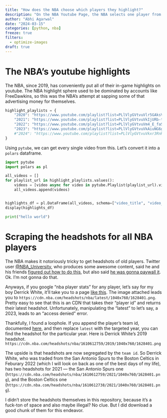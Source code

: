 ```yaml
---
title: "How does the NBA choose which players they highlight?"
description: "On the NBA Youtube Page, the NBA selects one player from each team to \"highlight\" each game. I use `opencv` to match players onto their youtube highlights, and then create a formula used to rank players based on whether the NBA determines they're worth a highlight."
author: "Abhi Agarwal"
date: "2024-03-15"
categories: [python, nba]
freeze: true
filters:
  - optimize-images
draft: true
---
```


# The NBA's youtube highlights

The NBA, since 2019, has conveniently put all of their in-game highlights on youtube. The NBA highlight sphere used to be dominated by accounts like FreeDawkins, so this was the NBA's attempt at sapping some of that advertising money for themselves.

```python
highlight_playlists = {
    "2020": "https://www.youtube.com/playlist?list=PLlVlyGVtvuVlr5GAksVQA37IE83MzRqln",
    "2021": "https://www.youtube.com/playlist?list=PLlVlyGVtvuVkIjURb-twQc1lsE4rT1wfJ",
    "2022": "https://www.youtube.com/playlist?list=PLlVlyGVtvuVm4_E_faSFuu3nU0F9O6XbR",
    "2023": "https://www.youtube.com/playlist?list=PLlVlyGVtvuVkAiuNG6gXxaUgjekofxxgs",
    #"2024": "https://www.youtube.com/playlist?list=PLlVlyGVtvuVkxr3RnRwVqtuWR7BSBE0tD",
}
```

Using `pytube`, we can get every single video from this. Let's convert it into a `polars` dataframe.

```python
import pytube
import polars as pl

all_videos = []
for playlist_url in highlight_playlists.values():
    videos = [video async for video in pytube.Playlist(playlist_url).videos()]
    all_videos.append(videos)


highlights_df = pl.DataFrame(all_videos, schema=["video_title", "video_id"])
display(highlights_df)
```

```python
print("hello world")
```

# Scraping the headshots for all NBA players

The NBA makes it notoriously tricky to get headshots of old players. Twitter user [@NBA_University](https://twitter.com/NBA_University), who produces some awesome content, said he and his friends [figured out how to do this](https://twitter.com/NBA_University/status/1767927001661231222), but also said [he was gonna paywall it](https://twitter.com/NBA_University/status/1767948162746970497). Ok. I'm not gonna do that.

Anyways, if you google "nba player stats" for any player, let's say for my boy Derrick White, it'll take you to a page [like this](https://www.nba.com/player/1628401/derrick-white). The image attached leads you to `https://cdn.nba.com/headshots/nba/latest/1040x760/1628401.png`. Pretty easy to see that this is an CDN that takes their "player id" and returns their latest headshot. Unfortunately, manipulating the "latest" to let's say, a 2023, leads to an "access denied" error.

Thankfully, I found a loophole. If you append the player's team id, documented [here](https://github.com/bttmly/nba/blob/master/data/teams.json), and then replace `latest` with the targeted year, you can find the headshot for the particular year. Here is Derrick White's 2019 headshot. `https://cdn.nba.com/headshots/nba/1610612759/2019/1040x760/1628401.png`

The upside is that headshots are now segregated by the `team id`. So Derrick White, who was traded from the San Antonio Spurs to the Boston Celtics in Feburary 2022 (which I will look on back as one of the best days of my life), has two headshots for 2021 — the San Antonio Spurs one (`https://cdn.nba.com/headshots/nba/1610612759/2021/1040x760/1628401.png`), and the Boston Celtics one (`https://cdn.nba.com/headshots/nba/1610612738/2021/1040x760/1628401.png`).

I didn't store the headshots themselves in this repository, because it's a fuck-ton of space and also maybe illegal? No clue. But I did download a good chunk of them for this endeavor.
